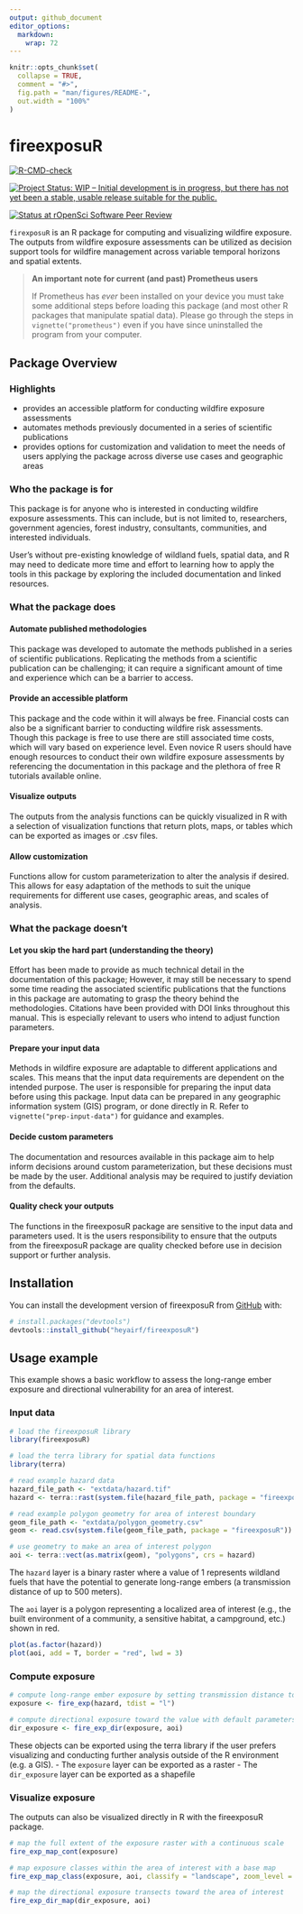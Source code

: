 ```yaml
---
output: github_document
editor_options: 
  markdown: 
    wrap: 72
---
```


<!-- README.md is generated from README.Rmd. Please edit that file -->

```r
knitr::opts_chunk$set(
  collapse = TRUE,
  comment = "#>",
  fig.path = "man/figures/README-",
  out.width = "100%"
)
```

# fireexposuR

<!-- badges: start -->

[![R-CMD-check](https://github.com/heyairf/fireexposuR/actions/workflows/R-CMD-check.yaml/badge.svg)](https://github.com/heyairf/fireexposuR/actions/workflows/R-CMD-check.yaml)

[![Project Status: WIP – Initial development is in progress, but there
has not yet been a stable, usable release suitable for the
public.](https://www.repostatus.org/badges/latest/wip.svg)](https://www.repostatus.org/#wip)

[![Status at rOpenSci Software Peer
Review](https://badges.ropensci.org/659_status.svg)](https://github.com/ropensci/software-review/issues/659)

<!-- badges: end -->

`firexposuR` is an R package for computing and visualizing wildfire
exposure. The outputs from wildfire exposure assessments can be utilized
as decision support tools for wildfire management across variable
temporal horizons and spatial extents.

> **An important note for current (and past) Prometheus users**
>
> If Prometheus has *ever* been installed on your device you must take
> some additional steps before loading this package (and most other R
> packages that manipulate spatial data). Please go through the steps in
> `vignette("prometheus")` even if you have since uninstalled the
> program from your computer.

## Package Overview

### Highlights

-   provides an accessible platform for conducting wildfire exposure
    assessments
-   automates methods previously documented in a series of scientific
    publications
-   provides options for customization and validation to meet the needs
    of users applying the package across diverse use cases and
    geographic areas

### Who the package is for

This package is for anyone who is interested in conducting wildfire
exposure assessments. This can include, but is not limited to,
researchers, government agencies, forest industry, consultants,
communities, and interested individuals.

User's without pre-existing knowledge of wildland fuels, spatial data,
and R may need to dedicate more time and effort to learning how to apply
the tools in this package by exploring the included documentation and
linked resources.

### What the package does

#### Automate published methodologies

This package was developed to automate the methods published in a series
of scientific publications. Replicating the methods from a scientific
publication can be challenging; it can require a significant amount of
time and experience which can be a barrier to access.

#### Provide an accessible platform

This package and the code within it will always be free. Financial costs
can also be a significant barrier to conducting wildfire risk
assessments. Though this package is free to use there are still
associated time costs, which will vary based on experience level. Even
novice R users should have enough resources to conduct their own
wildfire exposure assessments by referencing the documentation in this
package and the plethora of free R tutorials available online.

#### Visualize outputs

The outputs from the analysis functions can be quickly visualized in R
with a selection of visualization functions that return plots, maps, or
tables which can be exported as images or .csv files.

#### Allow customization

Functions allow for custom parameterization to alter the analysis if
desired. This allows for easy adaptation of the methods to suit the
unique requirements for different use cases, geographic areas, and
scales of analysis.

### What the package doesn't

#### Let you skip the hard part (understanding the theory)

Effort has been made to provide as much technical detail in the
documentation of this package; However, it may still be necessary to
spend some time reading the associated scientific publications that the
functions in this package are automating to grasp the theory behind the
methodologies. Citations have been provided with DOI links throughout
this manual. This is especially relevant to users who intend to adjust
function parameters.

#### Prepare your input data

Methods in wildfire exposure are adaptable to different applications and
scales. This means that the input data requirements are dependent on the
intended purpose. The user is responsible for preparing the input data
before using this package. Input data can be prepared in any geographic
information system (GIS) program, or done directly in R. Refer to
`vignette("prep-input-data")` for guidance and examples.

#### Decide custom parameters

The documentation and resources available in this package aim to help
inform decisions around custom parameterization, but these decisions
must be made by the user. Additional analysis may be required to justify
deviation from the defaults.

#### Quality check your outputs

The functions in the fireexposuR package are sensitive to the input data
and parameters used. It is the users responsibility to ensure that the
outputs from the fireexposuR package are quality checked before use in
decision support or further analysis.

## Installation

You can install the development version of fireexposuR from
[GitHub](https://github.com/) with:

``` r
# install.packages("devtools")
devtools::install_github("heyairf/fireexposuR")
```

## Usage example

This example shows a basic workflow to assess the long-range ember
exposure and directional vulnerability for an area of interest.

### Input data

```r
# load the fireexposuR library
library(fireexposuR)

# load the terra library for spatial data functions
library(terra)

# read example hazard data
hazard_file_path <- "extdata/hazard.tif"
hazard <- terra::rast(system.file(hazard_file_path, package = "fireexposuR"))

# read example polygon geometry for area of interest boundary
geom_file_path <- "extdata/polygon_geometry.csv"
geom <- read.csv(system.file(geom_file_path, package = "fireexposuR"))

# use geometry to make an area of interest polygon
aoi <- terra::vect(as.matrix(geom), "polygons", crs = hazard)
```

The `hazard` layer is a binary raster where a value of 1 represents
wildland fuels that have the potential to generate long-range embers (a
transmission distance of up to 500 meters).

The `aoi` layer is a polygon representing a localized area of interest
(e.g., the built environment of a community, a sensitive habitat, a
campground, etc.) shown in red.

```r
plot(as.factor(hazard))
plot(aoi, add = T, border = "red", lwd = 3)
```

### Compute exposure

```r
# compute long-range ember exposure by setting transmission distance to "l"
exposure <- fire_exp(hazard, tdist = "l")

# compute directional exposure toward the value with default parameters
dir_exposure <- fire_exp_dir(exposure, aoi)
```

These objects can be exported using the terra library if the user
prefers visualizing and conducting further analysis outside of the R
environment (e.g. a GIS). - The `exposure` layer can be exported as a
raster - The `dir_exposure` layer can be exported as a shapefile

### Visualize exposure

The outputs can also be visualized directly in R with the fireexposuR
package.

```r
# map the full extent of the exposure raster with a continuous scale
fire_exp_map_cont(exposure)

# map exposure classes within the area of interest with a base map
fire_exp_map_class(exposure, aoi, classify = "landscape", zoom_level = 13)

# map the directional exposure transects toward the area of interest
fire_exp_dir_map(dir_exposure, aoi)
```

